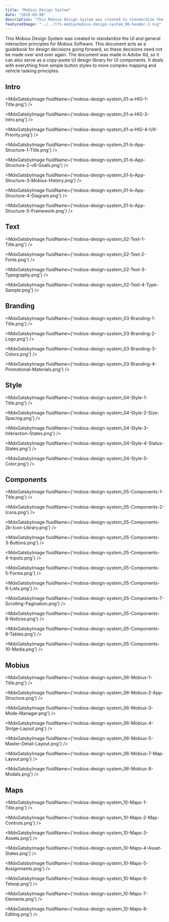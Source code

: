```yaml
---
title: "Mobius Design System"
date: "2018-03-08"
description: "This Mobius Design System was created to standardize the UI and general interaction principles for Mobius Software. This document acts as a guidebook for design decisions going forward, so these decisions need not be made over and over again. The document was made in Adobe Xd, so it can also serve as a copy-paste UI design library for UI components. It deals with everything from simple button styles to more complex mapping and vehicle tasking principles. "
featuredImage: "../../lfs-media/mobius-design-system_00-header-3.svg"
---
```



This Mobius Design System was created to standardize the UI and general interaction principles for Mobius Software. 
This document acts as a guidebook for design decisions going forward, so these decisions need not be made over and over again. 
The document was made in Adobe Xd, so it can also serve as a copy-paste UI design library for UI components. 
It deals with everything from simple button styles to more complex mapping and vehicle tasking principles.


## Intro

<MdxGatsbyImage fluidName={'mobius-design-system_01-a-HIG-1-Title.png'} />

<MdxGatsbyImage fluidName={'mobius-design-system_01-a-HIG-3-Intro.png'} />

<MdxGatsbyImage fluidName={'mobius-design-system_01-a-HIG-4-UX-Priority.png'} />

<MdxGatsbyImage fluidName={'mobius-design-system_01-b-App-Structure-1-Title.png'} />

<MdxGatsbyImage fluidName={'mobius-design-system_01-b-App-Structure-2-v8-Goals.png'} />

<MdxGatsbyImage fluidName={'mobius-design-system_01-b-App-Structure-3-Mobius-History.png'} />

<MdxGatsbyImage fluidName={'mobius-design-system_01-b-App-Structure-4-Diagram.png'} />

<MdxGatsbyImage fluidName={'mobius-design-system_01-b-App-Structure-5-Framework.png'} />


## Text

<MdxGatsbyImage fluidName={'mobius-design-system_02-Text-1-Title.png'} />

<MdxGatsbyImage fluidName={'mobius-design-system_02-Text-2-Fonts.png'} />

<MdxGatsbyImage fluidName={'mobius-design-system_02-Text-3-Typography.png'} />

<MdxGatsbyImage fluidName={'mobius-design-system_02-Text-4-Type-Sample.png'} />


## Branding

<MdxGatsbyImage fluidName={'mobius-design-system_03-Branding-1-Title.png'} />

<MdxGatsbyImage fluidName={'mobius-design-system_03-Branding-2-Logo.png'} />

<MdxGatsbyImage fluidName={'mobius-design-system_03-Branding-3-Colors.png'} />

<MdxGatsbyImage fluidName={'mobius-design-system_03-Branding-4-Promotional-Materials.png'} />


## Style

<MdxGatsbyImage fluidName={'mobius-design-system_04-Style-1-Title.png'} />

<MdxGatsbyImage fluidName={'mobius-design-system_04-Style-2-Size-Spacing.png'} />

<MdxGatsbyImage fluidName={'mobius-design-system_04-Style-3-Interaction-States.png'} />

<MdxGatsbyImage fluidName={'mobius-design-system_04-Style-4-Status-States.png'} />

<MdxGatsbyImage fluidName={'mobius-design-system_04-Style-5-Color.png'} />


## Components

<MdxGatsbyImage fluidName={'mobius-design-system_05-Components-1-Title.png'} />

<MdxGatsbyImage fluidName={'mobius-design-system_05-Components-2-Icons.png'} />

<MdxGatsbyImage fluidName={'mobius-design-system_05-Components-2b-Icon-Library.png'} />

<MdxGatsbyImage fluidName={'mobius-design-system_05-Components-3-Buttons.png'} />

<MdxGatsbyImage fluidName={'mobius-design-system_05-Components-4-Inputs.png'} />

<MdxGatsbyImage fluidName={'mobius-design-system_05-Components-5-Forms.png'} />

<MdxGatsbyImage fluidName={'mobius-design-system_05-Components-6-Lists.png'} />

<MdxGatsbyImage fluidName={'mobius-design-system_05-Components-7-Scrolling-Pagination.png'} />

<MdxGatsbyImage fluidName={'mobius-design-system_05-Components-8-Notices.png'} />

<MdxGatsbyImage fluidName={'mobius-design-system_05-Components-9-Tables.png'} />

<MdxGatsbyImage fluidName={'mobius-design-system_05-Components-10-Media.png'} />


## Mobius

<MdxGatsbyImage fluidName={'mobius-design-system_06-Mobius-1-Title.png'} />

<MdxGatsbyImage fluidName={'mobius-design-system_06-Mobius-2-App-Structure.png'} />

<MdxGatsbyImage fluidName={'mobius-design-system_06-Mobius-3-Mode-Manager.png'} />

<MdxGatsbyImage fluidName={'mobius-design-system_06-Mobius-4-Sinlge-Layout.png'} />

<MdxGatsbyImage fluidName={'mobius-design-system_06-Mobius-5-Master-Detail-Layout.png'} />

<MdxGatsbyImage fluidName={'mobius-design-system_06-Mobius-7-Map-Layout.png'} />

<MdxGatsbyImage fluidName={'mobius-design-system_06-Mobius-8-Modals.png'} />


## Maps

<MdxGatsbyImage fluidName={'mobius-design-system_10-Maps-1-Title.png'} />

<MdxGatsbyImage fluidName={'mobius-design-system_10-Maps-2-Map-Controls.png'} />

<MdxGatsbyImage fluidName={'mobius-design-system_10-Maps-3-Assets.png'} />

<MdxGatsbyImage fluidName={'mobius-design-system_10-Maps-4-Asset-States.png'} />

<MdxGatsbyImage fluidName={'mobius-design-system_10-Maps-5-Assignments.png'} />

<MdxGatsbyImage fluidName={'mobius-design-system_10-Maps-6-Teleop.png'} />

<MdxGatsbyImage fluidName={'mobius-design-system_10-Maps-7-Elements.png'} />

<MdxGatsbyImage fluidName={'mobius-design-system_10-Maps-8-Editing.png'} />


